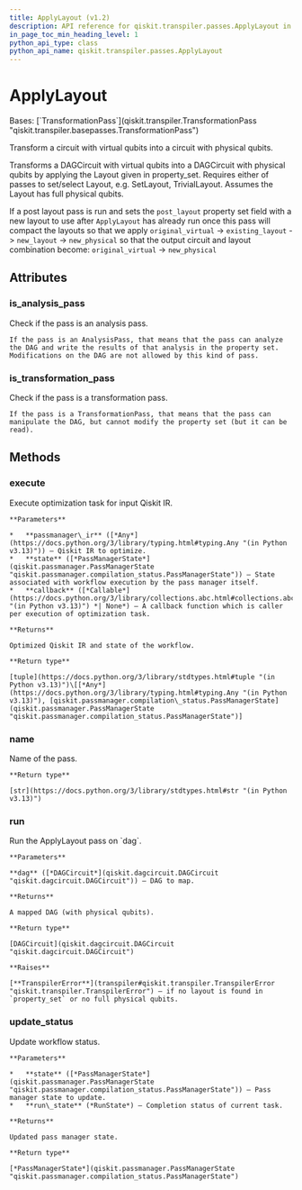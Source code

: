 ```yaml
---
title: ApplyLayout (v1.2)
description: API reference for qiskit.transpiler.passes.ApplyLayout in qiskit v1.2
in_page_toc_min_heading_level: 1
python_api_type: class
python_api_name: qiskit.transpiler.passes.ApplyLayout
---
```


# ApplyLayout

<Class id="qiskit.transpiler.passes.ApplyLayout" isDedicatedPage={true} github="https://github.com/Qiskit/qiskit/tree/stable/1.2/qiskit/transpiler/passes/layout/apply_layout.py#L22-L123" signature="qiskit.transpiler.passes.ApplyLayout(*args, **kwargs)" modifiers="class">
  Bases: [`TransformationPass`](qiskit.transpiler.TransformationPass "qiskit.transpiler.basepasses.TransformationPass")

  Transform a circuit with virtual qubits into a circuit with physical qubits.

  Transforms a DAGCircuit with virtual qubits into a DAGCircuit with physical qubits by applying the Layout given in property\_set. Requires either of passes to set/select Layout, e.g. SetLayout, TrivialLayout. Assumes the Layout has full physical qubits.

  If a post layout pass is run and sets the `post_layout` property set field with a new layout to use after `ApplyLayout` has already run once this pass will compact the layouts so that we apply `original_virtual` -> `existing_layout` -> `new_layout` -> `new_physical` so that the output circuit and layout combination become: `original_virtual` -> `new_physical`

  ## Attributes

  ### is\_analysis\_pass

  <Attribute id="qiskit.transpiler.passes.ApplyLayout.is_analysis_pass">
    Check if the pass is an analysis pass.

    If the pass is an AnalysisPass, that means that the pass can analyze the DAG and write the results of that analysis in the property set. Modifications on the DAG are not allowed by this kind of pass.
  </Attribute>

  ### is\_transformation\_pass

  <Attribute id="qiskit.transpiler.passes.ApplyLayout.is_transformation_pass">
    Check if the pass is a transformation pass.

    If the pass is a TransformationPass, that means that the pass can manipulate the DAG, but cannot modify the property set (but it can be read).
  </Attribute>

  ## Methods

  ### execute

  <Function id="qiskit.transpiler.passes.ApplyLayout.execute" github="https://github.com/Qiskit/qiskit/tree/stable/1.2/qiskit/transpiler/basepasses.py#L189-L211" signature="execute(passmanager_ir, state, callback=None)">
    Execute optimization task for input Qiskit IR.

    **Parameters**

    *   **passmanager\_ir** ([*Any*](https://docs.python.org/3/library/typing.html#typing.Any "(in Python v3.13)")) – Qiskit IR to optimize.
    *   **state** ([*PassManagerState*](qiskit.passmanager.PassManagerState "qiskit.passmanager.compilation_status.PassManagerState")) – State associated with workflow execution by the pass manager itself.
    *   **callback** ([*Callable*](https://docs.python.org/3/library/collections.abc.html#collections.abc.Callable "(in Python v3.13)") *| None*) – A callback function which is caller per execution of optimization task.

    **Returns**

    Optimized Qiskit IR and state of the workflow.

    **Return type**

    [tuple](https://docs.python.org/3/library/stdtypes.html#tuple "(in Python v3.13)")\[[*Any*](https://docs.python.org/3/library/typing.html#typing.Any "(in Python v3.13)"), [qiskit.passmanager.compilation\_status.PassManagerState](qiskit.passmanager.PassManagerState "qiskit.passmanager.compilation_status.PassManagerState")]
  </Function>

  ### name

  <Function id="qiskit.transpiler.passes.ApplyLayout.name" github="https://github.com/Qiskit/qiskit/tree/stable/1.2/qiskit/passmanager/base_tasks.py#L68-L70" signature="name()">
    Name of the pass.

    **Return type**

    [str](https://docs.python.org/3/library/stdtypes.html#str "(in Python v3.13)")
  </Function>

  ### run

  <Function id="qiskit.transpiler.passes.ApplyLayout.run" github="https://github.com/Qiskit/qiskit/tree/stable/1.2/qiskit/transpiler/passes/layout/apply_layout.py#L38-L123" signature="run(dag)">
    Run the ApplyLayout pass on `dag`.

    **Parameters**

    **dag** ([*DAGCircuit*](qiskit.dagcircuit.DAGCircuit "qiskit.dagcircuit.DAGCircuit")) – DAG to map.

    **Returns**

    A mapped DAG (with physical qubits).

    **Return type**

    [DAGCircuit](qiskit.dagcircuit.DAGCircuit "qiskit.dagcircuit.DAGCircuit")

    **Raises**

    [**TranspilerError**](transpiler#qiskit.transpiler.TranspilerError "qiskit.transpiler.TranspilerError") – if no layout is found in `property_set` or no full physical qubits.
  </Function>

  ### update\_status

  <Function id="qiskit.transpiler.passes.ApplyLayout.update_status" github="https://github.com/Qiskit/qiskit/tree/stable/1.2/qiskit/transpiler/basepasses.py#L213-L221" signature="update_status(state, run_state)">
    Update workflow status.

    **Parameters**

    *   **state** ([*PassManagerState*](qiskit.passmanager.PassManagerState "qiskit.passmanager.compilation_status.PassManagerState")) – Pass manager state to update.
    *   **run\_state** (*RunState*) – Completion status of current task.

    **Returns**

    Updated pass manager state.

    **Return type**

    [*PassManagerState*](qiskit.passmanager.PassManagerState "qiskit.passmanager.compilation_status.PassManagerState")
  </Function>
</Class>

